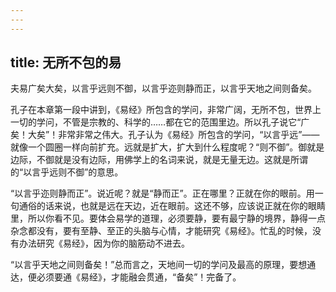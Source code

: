 ```yaml
---
---
---
```

title: 无所不包的易
---




夫易广矣大矣，以言乎远则不御，以言乎迩则静而正，以言乎天地之间则备矣。

孔子在本章第一段中讲到，《易经》所包含的学问，非常广阔，无所不包，世界上一切的学问，不管是宗教的、科学的……都在它的范围里边。所以孔子说它“广矣！大矣”！非常非常之伟大。孔子认为《易经》所包含的学问，“以言乎远”——就像一个圆圈一样向前扩充。远就是扩大，扩大到什么程度呢？“则不御”。御就是边际，不御就是没有边际，用佛学上的名词来说，就是无量无边。这就是所谓的“以言乎远则不御”的意思。

“以言乎迩则静而正”。说近呢？就是“静而正”。正在哪里？正就在你的眼前。用一句通俗的话来说，也就是远在天边，近在眼前。这还不够，应该说正就在你的眼睛里，所以你看不见。要体会易学的道理，必须要静，要有最宁静的境界，静得一点杂念都没有，要有至静、至正的头脑与心情，才能研究《易经》。忙乱的时候，没有办法研究《易经》，因为你的脑筋动不进去。

“以言乎天地之间则备矣！”总而言之，天地间一切的学问及最高的原理，要想通达，便必须要通《易经》，才能融会贯通，“备矣”！完备了。
